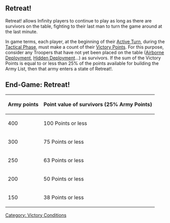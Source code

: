 {{Section-victory}}


{{n4only}}
{{n4}}
== Retreat! ==
Retreat! allows Infinity players to continue to play as long as there are survivors on the table, fighting to their last man to turn the game around at the last minute.

In game terms, each player, at the beginning of their [[Active Turn]], during the [[Tactical Phase]], must make a count of their [[Victory Points]]. For this purpose, consider any Troopers that have not yet been placed on the table ([[Airborne Deployment]], [[Hidden Deployment]]…) as survivors. If the sum of the Victory Points is equal to or less than 25% of the points available for building the Army List, then that army enters a state of Retreat!.


== End-Game: Retreat! ==
{| class="wikitable-dark"
|-
! Army points !! Point value of survivors (25% Army Points)
|- 
| 400 || 100 Points or less
|- 
| 300 || 75 Points or less
|- 
| 250 || 63 Points or less
|- 
| 200 || 50 Points or less
|- 
| 150 || 38 Points or less
|}


[[Category: Victory Conditions]]